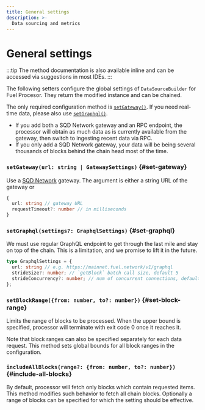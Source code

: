 ```yaml
---
title: General settings
description: >-
  Data sourcing and metrics
---
```


# General settings

:::tip
The method documentation is also available inline and can be accessed via suggestions in most IDEs.
:::

The following setters configure the global settings of `DataSourceBuilder` for Fuel Procesor. They return the modified instance and can be chained.

The only required configuration method is [`setGateway()`](#set-gateway). If you need real-time data, please also use [`setGraphql()`](#set-graphql).

- If you add both a SQD Network gateway and an RPC endpoint, the processor will obtain as much data as is currently available from the gateway, then switch to ingesting recent data via RPC.
- If you only add a SQD Network gateway, your data will be being several thousands of blocks behind the chain head most of the time.

### `setGateway(url: string | GatewaySettings)` {#set-gateway}

Use a [SQD Network](/subsquid-network) gateway. The argument is either a string URL of the gateway or

```ts
{
  url: string // gateway URL
  requestTimeout?: number // in milliseconds
}
```

### `setGraphql(settings?: GraphqlSettings)` {#set-graphql}

We must use regular GraphQL endpoint to get through the last mile and stay on top of the chain. This is a limitation, and we promise to lift it in the future.

```ts
type GraphqlSettings = {
  url: string // e.g. https://mainnet.fuel.network/v1/graphql
  strideSize?: number; // `getBlock` batch call size, default 5
  strideConcurrency?: number; // num of concurrent connections, default 10
};
```

### `setBlockRange({from: number, to?: number})` {#set-block-range}

Limits the range of blocks to be processed. When the upper bound is specified, processor will terminate with exit code 0 once it reaches it.

Note that block ranges can also be specified separately for each data request. This method sets global bounds for all block ranges in the configuration.

### `includeAllBlocks(range?: {from: number, to?: number})` {#include-all-blocks}

By default, processor will fetch only blocks which contain requested items. This method modifies such behavior to fetch all chain blocks. Optionally a range of blocks can be specified for which the setting should be effective.
